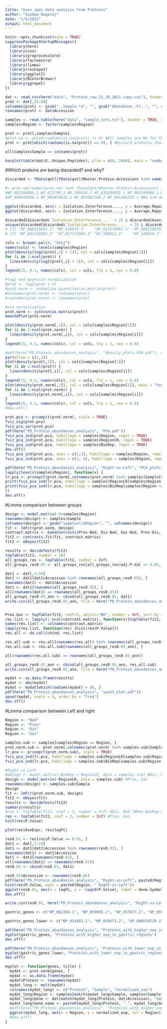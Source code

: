 ```yaml
---
title: "mass spec data analysis from Proteins"
author: "Sushma Nagaraj"
date: "1/5/2022"
output: html_document
---
```


```r
knitr::opts_chunk$set(echo = TRUE)
suppressPackageStartupMessages({
  library(here)
  library(vsn)
  library(preprocessCore)
  library(factoextra)
  library(limma)
  library(reshape2)
  library(ggplot2)
  library(RColorBrewer)
  library(ggrepel)
})
```

```r
dat <- read.csv(here("data", "Protein_raw_12_20_2021.copy.csv"), header = TRUE)
prot <- dat[,25:40]
colnames(prot) <- gsub("..Sample.*$", "", gsub("Abundance..F1..", "", colnames(prot)))
rownames(prot) <- dat$Accession

samples <- read.table(here("data", "sample_info.txt"), header = TRUE, sep = "\t")
samples$Region <- factor(samples$Region)

prot <- prot[,samples$Sample]
#prot.na <- which(rowSums(is.na(prot)) != 0) #All samples are NA for these proteins
prot <- prot[which(rowSums(is.na(prot)) == 0), ] #Discard proteins that have NA for all samples

all(samples$Sample == colnames(prot))

barplot(table(dat$X..Unique.Peptides), ylim = c(0, 2000), main = "numbers of unique peptides matched to proteins", xlab = "# peptides matched", ylab = "# of proteins")
```

#Which proteins are being discarded? and why?
```r
discarded <- fData(qnt)[fData(qnt)$Master.Protein.Accessions %in% names(prot.na), ] #PSM level data for the discarded proteins.

#> prot.na[!names(prot.na) %in% fData(qnt)$Master.Protein.Accessions] 15 proteins marked NA for all samples (and discarded from further analysis) are not in 'discarded' as they either did not match Master.Protein.Accessions exactly or were filtered out from qnt object earlier (PSM abundances were NA for all samples). Proteome Discoverer marked these proteins NA for all samples for the following reasons -
#NP_001264805.1 NP_071709.3 NP_598424.2 XP_030109925.1 NP_001349066.1 NP_033475.1 XP_036014509.1 NP_690029.2 XP_006522695.1 NP_001355346.1 NP_083949.2 #No PSM with unique match to protein
#XP_036010580.1 NP_001074832.2 NP_001001180.2 NP_001346255.1 #No S/N abundance values for the PSMs

ggplot(discarded, aes(x = Isolation.Interference...., y = Average.Reporter.S.N)) + geom_point()        
ggplot(discarded, aes(x = Isolation.Interference...., y = Average.Reporter.S.N)) + geom_point() + coord_cartesian(ylim = c(0, 25))

discarded[discarded$`Isolation.Interference....` < 25 & discarded$Average.Reporter.S.N > 5, "Master.Protein.Accessions"] #Why did these get discarded?
unique(discarded[discarded$`Isolation.Interference....` < 25 & discarded$Average.Reporter.S.N > 5, "Master.Protein.Accessions"])
# [1] "XP_006515693.1" "NP_659075.1"    "XP_017176967.1" "XP_006528979.1" "XP_006507967.1" "XP_017177549.1"
# [7] "NP_001156983.1" "XP_017171904.1" "NP_598811.3"    "NP_149026.1"    "NP_001157059.1" "NP_001108135.1"

```

```r
cols <- brewer.pal(4, "Set2")
names(cols) <- levels(samples$Region)
plot(density(log2(prot[,1] + 1)), col = cols[samples$Region[1]])
for (i in 2:ncol(prot)) {
  lines(density(log2(prot[,i] + 1)), col = cols[samples$Region[i]])
}
legend(15, 0.1, names(cols), col = cols, lty = 1, cex = 0.8)

#log2 and quantile normalization
#prot <- log2(prot + 1)
#prot.norm <- normalize.quantiles(as.matrix(prot))
#colnames(prot.norm) <- colnames(prot)
#rownames(prot.norm) <- rownames(prot)

#vsn normalization
prot.norm <- justvsn(as.matrix(prot))
meanSdPlot(prot.norm)

plot(density(prot.norm[,1]), col = cols[samples$Region[1]])
for (i in 2:ncol(prot.norm)) {
  lines(density(prot.norm[,i]), col = cols[samples$Region[i]])
}
legend(15, 0.1, names(cols), col = cols, lty = 1, cex = 0.8)

#pdf(here("PD_Protein_abundances_analysis", "density_plots.VSN.pdf"), width = 15)
par(mfrow = c(1,2))
plot(density(prot[,1]), col = cols[samples$Region[1]])
for (i in 2:ncol(prot)) {
  lines(density(prot[,i]), col = cols[samples$Region[i]])
}
legend(15, 0.1, names(cols), col = cols, lty = 1, cex = 0.8)
plot(density(prot.norm[,1]), col = cols[samples$Region[1]], main = "Vsn normalization")
for (i in 2:ncol(prot.norm)) {
  lines(density(prot.norm[,i]), col = cols[samples$Region[i]])
}
legend(15, 0.1, names(cols), col = cols, lty = 1, cex = 0.8)
#dev.off()
```

```r
prot.pca <- prcomp(t(prot.norm), scale = TRUE)
fviz_eig(prot.pca)
fviz_pca_var(prot.pca)
pdf(here("PD_Protein_abundances_analysis", "PCA.pdf"))
fviz_pca_ind(prot.pca, habillage = samples$Region, repel = TRUE)
fviz_pca_ind(prot.pca, habillage = samples$RegionLR, repel = TRUE)
fviz_pca_ind(prot.pca, habillage = samples$BioRep, repel = TRUE)
dev.off()
fviz_pca_ind(prot.pca, axes = c(2,3), habillage = samples$Region, repel = TRUE)
fviz_pca_ind(prot.pca, axes = c(3, 4), habillage = samples$Region, repel = TRUE)

pdf(here("PD_Protein_abundances_analysis", "Right-vs-Left", "PCA_plots.pdf"))
lapply(levels(samples$Region), function(x) {
lr.pca <- prcomp(t(prot.norm[,colnames(prot.norm) %in% samples$Sample[samples$Region == x]]))
print(fviz_pca_ind(lr.pca, habillage = samples$RegionLR[samples$Region == x], repel = TRUE, title = paste0(x, " Left vs Right")))
print(fviz_pca_ind(lr.pca, habillage = samples$BioRep[samples$Region == x], repel = TRUE, title = paste0(x, " Biological replicates")))
})
dev.off()
```

#Limma comparison between groups
```r
design <- model.matrix(~0+samples$Region)
rownames(design) <- samples$Sample
colnames(design) <- gsub("samples\\$Region", "", colnames(design))
fit <- lmFit(prot.norm, design)
contrast.matrix <- makeContrasts(Prox-Nod, Dis-Nod, Gas-Nod, Prox-Dis, Prox-Gas, Dis-Gas, levels = design)
fit2 <- contrasts.fit(fit, contrast.matrix)
fit2 <- eBayes(fit2)

results <- decideTests(fit2)
topTable(fit2, number = 30)
all_groups_res <- topTable(fit2, number = Inf)
all_groups_res0.05 <- all_groups_res[all_groups_res$adj.P.Val <= 0.05, ]

dat1 <- dat[,1:24]
dat1 <- dat1[dat1$Accession %in% rownames(all_groups_res0.05), ]
rownames(dat1) <- dat1$Accession
dat1 <- dat1[rownames(all_groups_res0.05), ]
all(rownames(dat1) == rownames(all_groups_res0.05))
all_groups_res0.05_ann <- cbind(all_groups_res0.05, dat1) 
write.csv(all_groups_res0.05_ann, file = here("PD_Protein_abundances_analysis", "all_groups_res0.05.csv"))


Prox.Gas <- topTable(fit2, coef=5, adjust="BH", number = Inf, sort.by = "none")
res.list <- lapply(1:ncol(contrast.matrix), function(x){topTable(fit2, coef=x, adjust="BH", number = Inf, sort.by = "none")})
names(res.list) <- colnames(contrast.matrix)
lapply(res.list, function(res) {hist(res$P.Value)})
res.all <- do.call(cbind, res.list)

res.all.sub <- res.all[rownames(res.all) %in% rownames(all_groups_res0.05_ann), ]
res.all.sub <- res.all.sub[rownames(all_groups_res0.05_ann), ]

all(rownames(res.all.sub) == rownames(all_groups_res0.05_ann))

all_groups_res0.05_ann <- cbind(all_groups_res0.05_ann, res.all.sub)
write.csv(all_groups_res0.05_ann, file = here("PD_Protein_abundances_analysis", "all_groups_res0.05.pair_wise_tests_added.csv"))

mydat <- as.data.frame(results)
mydat <- abs(mydat)
mydat <- mydat[which(rowSums(mydat) > 0), ]
pdf(here("PD_Protein_abundances_analysis", "upset_plot.pdf"))
upset(mydat, nsets = 6, order.by = "freq")
dev.off()
```

#Limma comparison between Left and right 
```r
Region <- "Nod"
Region <- "Prox"
Region <- "Dis"
Region <- "Gas"

samples.sub <- samples[samples$Region == Region, ]
prot.norm.sub <- prot.norm[,colnames(prot.norm) %in% samples.sub$Sample]
lr.pca <- prcomp(t(prot.norm.sub), scale = TRUE)
fviz_pca_ind(lr.pca, habillage = samples.sub$RegionLR[samples.sub$Region == Region], repel = TRUE, title = paste0(Region, " Left vs Right"))
fviz_pca_ind(lr.pca, habillage = samples.sub$BioRep[samples.sub$Region == Region], repel = TRUE, title = paste0(Region, " Biological replicates"))

#Right vs Left
#design <- model.matrix(~BioRep + RegionLR, data = samples.sub) #Dis, Nod
design <- model.matrix(~RegionLR, data = samples.sub) #Prox, Gas
rownames(design) <- samples.sub$Sample
design
fit <- lmFit(prot.norm.sub, design)
fit2 <- eBayes(fit)
results <- decideTests(fit2)
summary(results)
#res <- topTable(fit2, coef = 3, number = Inf) #Dis, Nod (When BioRep used as a covariate)
res <- topTable(fit2, coef = 2, number = Inf) #Prox, Gas
hist(res$P.Value)

plot(res$AveExpr, res$logFC)

res0.01 <- res[res$P.Value <= 0.01, ]
dat1 <- dat[,1:24]
dat1 <- dat1[dat1$Accession %in% rownames(res0.01), ]
rownames(dat1) <- dat1$Accession
dat1 <- dat1[rownames(res0.01), ]
all(rownames(dat1) == rownames(res0.01))
res0.01 <- cbind(res0.01, dat1) 

res0.01$Accession <- rownames(res0.01)
pdf(here("PD_Protein_abundances_analysis", "Right-vs-Left", paste0(Region, "_RvsL.p0.01.plots.pdf")))
hist(res$P.Value, main = paste0(Region, " Right-vs-Left"))
ggplot(res0.01, aes(x = logFC, y = -log10(P.Value), label = Gene.Symbol))  +  geom_point() + geom_text_repel() + theme_classic() + ggtitle(paste0(Region, " Right-vs-Left"))
dev.off()

write.csv(res0.01, here("PD_Protein_abundances_analysis", "Right-vs-Left", paste0(Region, "_RvsL.p0.01.csv")))

```

```r
gastric_genes <- c("NP_062268.1", "NP_059095.1", "NP_057877.1", "NP_659152.1", "XP_006527635.1", "NP_073559.3", "NP_034451.1", "NP_062287.1", "XP_006523612.1", "NP_032803.2", "NP_034486.2", "NP_032303.1", "NP_034489.1", "XP_006523526.1", "NP_033493.3", "XP_006518513.1", "NP_058051.3", "NP_032795.1", "NP_031435.1", "XP_006498388.1", "NP_031841.3", "XP_036020343.1", "NP_085114.1", "NP_032497.1", "NP_848828.1", "NP_996260.1", "NP_941074.1", "NP_932147.2", "XP_030104738.1")

gastric_genes_lower <- c("NP_031683.1", "NP_038673.2", "XP_006539729.1", "XP_006500450.1", "NP_034304.1", "NP_031736.1", "XP_036016906.1", "XP_006532224.1", "NP_080661.1", "NP_035034.2", "NP_001025476.1", "NP_001302429.1", "NP_001033679.1", "NP_001230235.1", "XP_006513538.1", "XP_006528559.1", "NP_035354.1", "NP_031530.2", "NP_034053.2", "XP_036013201.1", "NP_001346046.1", "NP_001028446.2", "XP_036010485.1", "NP_084091.2", "XP_030098049.1", "NP_067490.1", "XP_036010229.1", "NP_061358.1", "XP_006532475.1")

pdf(here("PD_Protein_abundances_analysis", "Proteins_with_higher_exp_in_gastric_regions.pdf"), width = 10)
myplot(gastric_genes, "Proteins_with_higher_exp_in_gastric_regions")
dev.off()

pdf(here("PD_Protein_abundances_analysis", "Proteins_with_lower_exp_in_gastric_region.pdf"), width = 10)
myplot(gastric_genes_lower, "Proteins_with_lower_exp_in_gastric_regions")
dev.off()

myplot <- function(genes, title) {
  mydat <- prot.norm[genes, ]
  mydat <- as.data.frame(mydat)
  mydat$Protein <- rownames(mydat)
  mydat_long <- melt(mydat)
  colnames(mydat_long) <- c("Protein", "Sample", "normalized_exp")
  mydat_long$Region <- samples[match(mydat_long$Sample, samples$Sample), "Region"]
  mydat_long$Gene <- dat[match(mydat_long$Protein, dat$Accession), "Gene.Symbol"]
  mydat_long$Gene_name <- paste0(mydat_long$Protein, "_", mydat_long$Gene)
  #pdf(here("PD_Protein_abundances_analysis", "Proteins_with_higher_exp_in_gastric_regions.pdf"))
  ggplot(mydat_long, aes(x = Region, y = normalized_exp, col = Region)) + geom_boxplot(outlier.shape = NA) + geom_point(aes(x =Region, y = normalized_exp), size = 0.7)+ facet_wrap(~Gene_name) + theme_bw() + theme(axis.text.x = element_text(angle = 90)) + ggtitle(title) 
  #dev.off()
}
```




